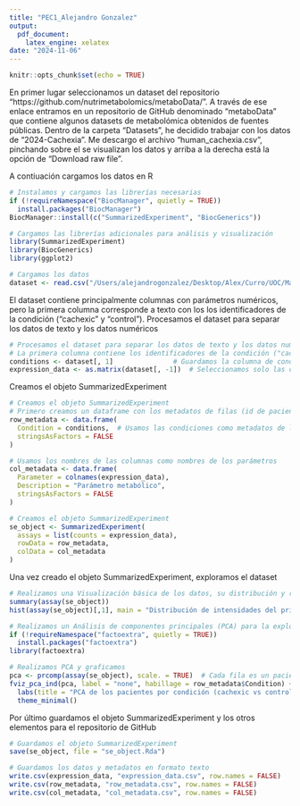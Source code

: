 ```yaml
---
title: "PEC1_Alejandro Gonzalez"
output:
  pdf_document:
    latex_engine: xelatex
date: "2024-11-06"
---
```


```r
knitr::opts_chunk$set(echo = TRUE)
```

En primer lugar seleccionamos un dataset del repositorio "https://github.com/nutrimetabolomics/metaboData/". A través de ese enlace entramos en un repositorio de GitHub denominado "metaboData" que contiene algunos datasets de metabolómica obtenidos de fuentes públicas. Dentro de la carpeta "Datasets", he decidido trabajar con los datos de  "2024-Cachexia". Me descargo el archivo "human_cachexia.csv", pinchando sobre el se visualizan los datos y arriba a la derecha está la opción de "Download raw file".

A contiuación cargamos los datos en R

```r
# Instalamos y cargamos las librerías necesarias
if (!requireNamespace("BiocManager", quietly = TRUE))
  install.packages("BiocManager")
BiocManager::install(c("SummarizedExperiment", "BiocGenerics"))

# Cargamos las librerías adicionales para análisis y visualización
library(SummarizedExperiment)
library(BiocGenerics)
library(ggplot2)

# Cargamos los datos
dataset <- read.csv("/Users/alejandrogonzalez/Desktop/Alex/Curro/UOC/Master Bioinformatica y Bioestadistica/Análisis de datos ómicos/PEC1/human_cachexia.csv", row.names = 1) 
```


El dataset contiene principalmente columnas con parámetros numéricos, pero la primera columna corresponde a texto con los los identificadores de la condición ("cachexic" y "control"). Procesamos el dataset para separar los datos de texto y los datos numéricos

```r
# Procesamos el dataset para separar los datos de texto y los datos numéricos
# La primera columna contiene los identificadores de la condición ("cachexic" y "control")
conditions <- dataset[, 1]               # Guardamos la columna de condiciones
expression_data <- as.matrix(dataset[, -1])  # Seleccionamos solo las columnas numéricas
```


Creamos el objeto SummarizedExperiment

```r
# Creamos el objeto SummarizedExperiment
# Primero creamos un dataframe con los metadatos de filas (id de pacientes) y columnas (parámetros de metabolómica)
row_metadata <- data.frame(
  Condition = conditions,  # Usamos las condiciones como metadatos de los pacientes
  stringsAsFactors = FALSE
)

# Usamos los nombres de las columnas como nombres de los parámetros
col_metadata <- data.frame(
  Parameter = colnames(expression_data),
  Description = "Parámetro metabólico",
  stringsAsFactors = FALSE
)

# Creamos el objeto SummarizedExperiment
se_object <- SummarizedExperiment(
  assays = list(counts = expression_data),
  rowData = row_metadata,
  colData = col_metadata
)
```


Una vez creado el objeto SummarizedExperiment, exploramos el dataset

```r
# Realizamos una Visualización básica de los datos, su distribución y resumen estadístico
summary(assay(se_object))
hist(assay(se_object)[,1], main = "Distribución de intensidades del primer parámetro", xlab = "Intensidad")

# Realizamos un Análisis de componentes principales (PCA) para la exploración de posibles agrupamientos
if (!requireNamespace("factoextra", quietly = TRUE))
  install.packages("factoextra")
library(factoextra)

# Realizamos PCA y graficamos
pca <- prcomp(assay(se_object), scale. = TRUE)  # Cada fila es un paciente, cada columna es un parámetro
fviz_pca_ind(pca, label = "none", habillage = row_metadata$Condition) +
  labs(title = "PCA de los pacientes por condición (cachexic vs control)") +
  theme_minimal()
```


Por último guardamos el objeto SummarizedExperiment y los otros elementos para el repositorio de GitHub

```r
# Guardamos el objeto SummarizedExperiment
save(se_object, file = "se_object.Rda")

# Guardamos los datos y metadatos en formato texto
write.csv(expression_data, "expression_data.csv", row.names = FALSE)
write.csv(row_metadata, "row_metadata.csv", row.names = FALSE)
write.csv(col_metadata, "col_metadata.csv", row.names = FALSE)
```





